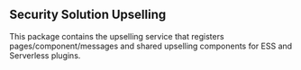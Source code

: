 ## Security Solution Upselling

This package contains the upselling service that registers pages/component/messages and shared upselling components for ESS and Serverless plugins.
